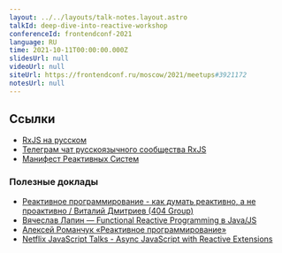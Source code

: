 ```yaml
---
layout: ../../layouts/talk-notes.layout.astro
talkId: deep-dive-into-reactive-workshop
conferenceId: frontendconf-2021
language: RU
time: 2021-10-11T00:00:00.000Z
slidesUrl: null
videoUrl: null
siteUrl: https://frontendconf.ru/moscow/2021/meetups#3921172
notesUrl: null
---
```


## Ссылки

- [RxJS на русском](https://learnrxjs.ru)
- [Телеграм чат русскоязычного сообщества RxJS](https://t.me/rxjs_ru)
- [Манифест Реактивных Систем](https://www.reactivemanifesto.org/ru)

### Полезные доклады

- [Реактивное программирование - как думать реактивно, а не проактивно / Виталий Дмитриев (404 Group)](https://youtu.be/Lmn0JsjdVrY)
- [Вячеслав Лапин — Functional Reactive Programming в Java/JS](https://youtu.be/pyFGxhFWBPA)
- [Алексей Романчук «Реактивное программирование»](https://youtu.be/NDBepIld2_0)
- [Netflix JavaScript Talks - Async JavaScript with Reactive Extensions](https://youtu.be/FAZJsxcykPs)
